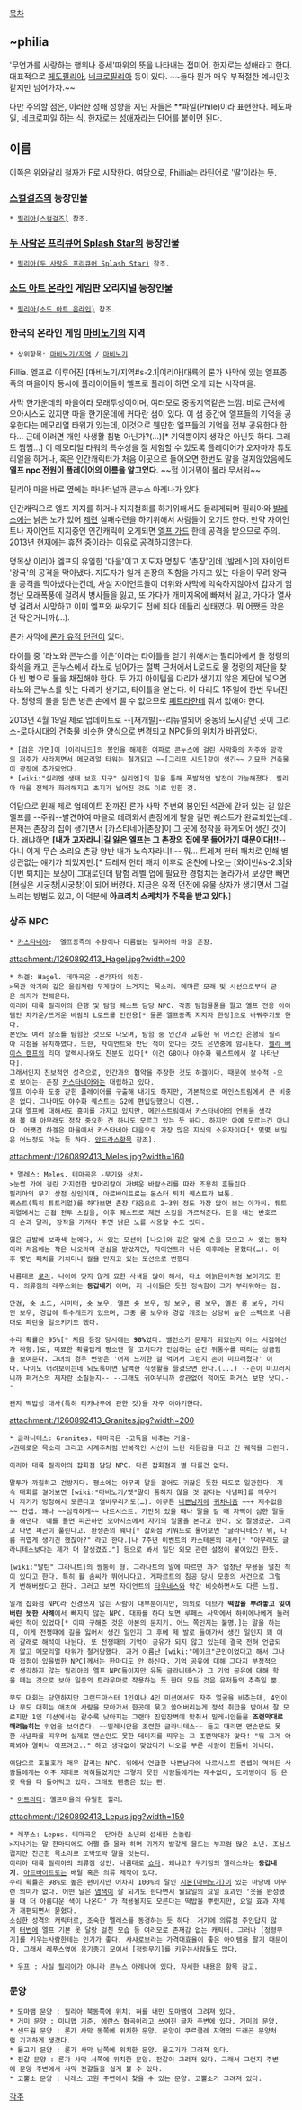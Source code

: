 [[목차]]
== ~philia ==
'무언가를 사랑하는 행위나 증세'따위의 뜻을 나타내는 접미어. 한자로는 성애라고 한다. 대표적으로 [[페도필리아]], [[네크로필리아]] 등이 있다. ~~둘다 뭔가 매우 부적절한 예시인것 같지만 넘어가자.~~

다만 주의할 점은, 이러한 성애 성향을 지닌 자들은 **파일(Phile)이라 표현한다. 페도파일, 네크로파일 하는 식. 한자로는 [[성애자]]라는 단어를 붙이면 된다.

== 이름 ==
이쪽은 위와달리 철자가 F로 시작한다. 여담으로, Fhillia는 라틴어로 '딸'이라는 뜻.
=== [[스컬걸즈]]의 등장인물 ===
 * [[필리아(스컬걸즈)]] 참조.

=== [[두 사람은 프리큐어 Splash Star]]의 등장인물 ===
 * [[필리아(두 사람은 프리큐어 Splash Star)]] 참조.

=== [[소드 아트 온라인/게임|소드 아트 온라인]] 게임판 오리지널 등장인물 ===

 * [[필리아(소드 아트 온라인)]] 참조.
=== 한국의 온라인 게임 [[마비노기]]의 지역 ===
 * 상위항목: [[마비노기/지역]] / [[마비노기]]
Fillia. 엘프로 이루어진 [마비노기/지역#s-2.1|이리아]대륙의 론가 사막에 있는 엘프종족의 마을이자 동시에 플레이어들이 엘프로 플레이 하면 오게 되는 시작마을.

사막 한가운데의 마을이라 모래투성이이며, 여러모로 중동지역같은 느낌. 바로 근처에 오아시스도 있지만 마을 한가운데에 커다란 샘이 있다. 이 샘 중간에 엘프들의 기억을 공유한다는 메모리얼 타워가 있는데, 이것으로 웬만한 엘프들의 기억을 전부 공유한다 한다... 근데 이러면 개인 사생활 침범 아닌가?(...)[* 기억뿐이지 생각은 아닌듯 하다. 그래도 찜찜...] 이 메모리얼 타워의 특수성을 잘 체험할 수 있도록 플레이어가 오자마자 튜토리얼을 하거나, 혹은 인간캐릭터가 처음 이곳으로 들어오면 한번도 말을 걸지않았음에도 '''엘프 npc 전원이 플레이어의 이름을 알고있다'''. ~~헐 이거뭐야 몰라 무서워~~

필리아 마을 바로 옆에는 마나터널과 콘누스 아레나가 있다.

인간캐릭으로 엘프 지지를 하거나 지지철회를 하기위해서도 들리게되며 필리아와 [[발레스]]에는 낡은 노가 있어 [[제련]] 실패수련을 하기위해서 사람들이 오기도 한다.  만약 자이언트나 자이언트 지지중인 인간캐릭이 오게되면 [[엘프 가드]] 한테 공격을 받으므로 주의.  2013년 현재에는 휴전 중이라는 이유로 공격하지않는다.

명목상 이리아 엘프의 유일한 '마을'이고 지도자 명칭도 '촌장'인데 [발레스]의 자이언트 '왕국'의 공격을 막아냈다.  지도자가 일개 촌장의 직함을 가지고 있는 마을이 무려 왕국을 공격을 막아냈다는건데, 사실 자이언트들이 더위와 사막에 익숙하지않아서 갑자기 엄청난 모래폭풍에 걸려서 병사들을 잃고, 또 가다가 개미지옥에 빠져서 잃고, 가다가 열사병 걸려서 사망하고 이미 엘프와 싸우기도 전에 죄다 데들리 상태였다.  뭐 어쨌든 막은 건 막은거니까(...).

론가 사막에 [[론가 유적 던전]]이 있다.

타이틀 중 '라노와 콘누스를 이은'이라는 타이틀을 얻기 위해서는 필리아에서 돌 정령의 화석을 캐고, 콘누스에서 라노로 넘어가는 절벽 근처에서 L로드로 물 정령의 제단을 찾아 빈 병으로 물을 채집해야 한다. 두 가지 아이템을 다리가 생기지 않은 제단에 넣으면 라노와 콘누스를 잇는 다리가 생기고, 타이틀을 얻는다. 이 다리도 1주일에 한번 무너진다. 정령의 물을 담은 병은 손에서 땔 수 없으므로 [[페트라]]한테 줘서 없애야 한다.

2013년 4월 19일 제로 업데이트로 --[재개발]--리뉴얼되어 중동의 도시같던 곳이 그리스-로마시대의 건축물 비슷한 양식으로 변경되고 NPC들의 위치가 바뀌었다.
 * [검은 가면]이 [이리니드]의 봉인을 해제한 여파로 콘누스에 걸린 사막화의 저주와 망각의 저주가 사라지면서 메모리얼 타워는 철거되고 ~~[그리프 시드]같이 생긴~~ 기묘한 건축물이 광장에 추가되었다.
 * [wiki:"실리엔 생태 보호 지구" 실리엔]의 힘을 통해 폭발적인 발전이 가능해졌다. 필리아 마을 전체가 화려해지고 초지가 넓어진 것도 이로 인한 것.
여담으로 원래 제로 업데이트 전까진 론가 사막 주변의 봉인된 석관에 갇혀 있는 길 잃은 엘프를 --주워--발견하여 마을로 데려와서 촌장에게 말을 걸면 퀘스트가 완료되었는데.. 문제는 촌장의 집이 생기면서 [카스타네아|촌장]이 그 곳에 정착을 하게되어 생긴 것이다. 왜냐하면 '''[내가 고자라니|길 잃은 엘프는 그 촌장의 집에 못 들어가기 때문이다]!!'''--아니 이게 무슨 소리요 촌장 양반 내가 노숙자라니!!-- 뭐... 트레져 헌터 패치로 인해 별 상관없는 얘기가 되었지만.[* 트레져 헌터 패치 이후로 온천에 나오는 [와이번#s-2.3|와이번 퇴치]는 보상이 그대로인데 탐험 레벨 업에 필요한 경험치는 올라가서 보상만 빼면 [현실은 시궁창|시궁창]이 되어 버렸다. 지금은 유적 던전에 유물 상자가 생기면서 그걸 노리는 방법도 있고, 이 덕분에 '''아크리치 스케치가 주목을 받고 있다.''']

=== 상주 NPC ===
 * [[카스타네아]]:  엘프종족의 수장이나 다름없는 필리아의 마을 촌장.

attachment:/1260892413_Hagel.jpg?width=200
 * 하겔: Hagel. 테마곡은 -선각자의 외침-
 >목관 악기의 깊은 울림처럼 무게감이 느겨지는 목소리. 메마른 모래 빛 시선으로부터 굳은 의지가 전해온다.
 이리아 대륙 필리아의 은행 및 탐험 퀘스트 담당 NPC. 각종 탐험물품을 팔고 엘프 전용 아이템인 차가운/뜨거운 바람의 L로드를 인간용[* 물론 엘프종족 지지자 한정]으로 바꿔주기도 한다.
 본인도 여러 장소를 탐험한 것으로 나오며, 탐험 중 인간과 교류한 뒤 어스킨 은행의 필리아 지점을 유치하였다. 또한, 자이언트와 만난 적이 있다는 것도 은연중에 암시된다. [[켈라 베이스 캠프]]의 리더 알렉시나와도 친분도 있다[* 이건 G8이나 야수화 퀘스트에서 잘 나타난다].
 그래서인지 진보적인 성격으로, 인간과의 협약을 주장한 것도 하겔이다. 때문에 보수적 -으로 보이는- 촌장 [[카스타네아]]와는 대립하고 있다.
 엘프 야수화 도중 갇힌 플레이어를 구출해 내기도 하지만, 기본적으로 메인스트림에서 큰 비중은 없다. 그나마도 야수화 퀘스트는 G2에 편입당했으니 이젠..
 고대 엘프에 대해서도 흥미를 가지고 있지만, 메인스트림에서 카스타네아의 언동을 생각해 볼 때 아무래도 정작 중요한 건 하나도 모르고 있는 듯 하다. 하지만 아예 모르는건 아니다. 어쨋건 하겔은 마을에서 카스타네아 다음으로 가장 많은 지식의 소유자이다[* 몇몇 비밀은 어느정도 아는 듯 하다. [[안드라스]]항목 참조].

attachment:/1260892413_Meles.jpg?width=160
 * 멜레스: Meles. 테마곡은 -무기와 상처-
 >눈썹 가에 걸린 가지런한 앞머리칼이 가벼운 바람소리를 따라 조용히 흔들린다.
 필리아의 무기 상점 상인이며, 아르바이트로는 몬스터 퇴치 퀘스트가 보통.
 퀘스트(특히 튜토리얼)를 하다보면 촌장 다음으로 2~3위 정도 가장 많이 보는 아가씨. 튜토리얼에서는 근접 전투 스킬을, 이후 퀘스트로 제련 스킬을 가르쳐준다. 돈을 내는 반호르의 숀과 달리, 장작을 가져다 주면 낡은 노를 사용할 수도 있다.

 엷은 금발에 보라색 눈에다, 서 있는 모션이 [나오]와 같은 앞에 손을 모으고 서 있는 동작이라 처음에는 작은 나오라며 관심을 받았지만, 자이언트가 나온 이후에는 묻혔다(…). 이후 몇번 패치를 거치더니 칼을 만지고 있는 모션으로 변했다.

 나름대로 [[로리]]. 나이에 맞지 않게 묘한 사색을 많이 해서, 다소 애늙은이처럼 보이기도 한다. 의류점의 레푸스와는 '''동갑내기''' 이며, 저 나이들은 듯한 정숙함이 그가 부러워하는 점.

 단검, 숏 소드, 시미터, 숏 보우, 엘픈 숏 보우, 링 보우, 롱 보우, 엘픈 롱 보우, 가디언 보우, 경갑에 특수개조가 있으며, 그중 롱 보우와 경갑 개조는 상당히 높은 스펙으로 나름대로 파란을 일으키기도 했다.

 수리 확률은 95%[* 처음 등장 당시에는 '''98%'''였다. 밸런스가 문제가 되었는지 어느 시점에선가 하향.]로, 미묘한 확률답게 평소엔 잘 고치다가 안심하는 순간 뒤통수를 때리는 상큼함을 보여준다. 그녀의 경우 변명은 '어제 느끼한 걸 먹어서 그런지 손이 미끄러졌다' 이다. 나이도 어려보이는데 되도록이면 담백한 식생활을 즐겼으면 한다.(...) --손이 미끄러지니까 퍼거스의 제자란 소릴듣지-- --그래도 귀여우니까 상관없어 적어도 퍼거스 보단 낫다.--

 왠지 떡밥성 대사(특히 티카나무에 관한 것)을 자주 이야기한다.

attachment:/1260892413_Granites.jpg?width=200
 * 글라니테스: Granites. 테마곡은 -고독을 비추는 거울-
 >권태로운 목소리 그리고 시계추처럼 반복적인 시선이 느린 리듬감을 타고 긴 궤적을 그린다.

 이리아 대륙 필리아의 잡화점 담당 NPC. 다른 잡화점과 별 다를건 없다.

 말투가 까칠하고 건방지다. 평소에는 아무리 말을 걸어도 귀찮은 듯한 태도로 일관한다. 계속 대화를 걸어보면 [wiki:"마비노기/펫"말이 통하지 않을 것 같다는 사념파]를 띄우거나 자기가 멍청해서 모른다고 얼버무리기도(…). 아무튼 [[나쁜남자]]에 [[귀차니즘]] ~~+ 재수없음~~ 컨셉. 꽤나 ~~심각하게~~ 나르시스트. 가만히 있을 때나 말을 걸 때 자뻑이 심한 말들을 해댄다. 예를 들면 피곤하면 오아시스에서 자기의 얼굴을 본다고 한다. 오 잘생겼군. 그리고 나면 피곤이 풀린다고. 환생존의 웨나[* 잡화점 키워드로 물어보면 "글라니테스? 뭐, 나름 귀엽게 생기긴 했잖아?" 라고 한다.]나 7주년 이벤트의 카스테론의 대사[* "아무래도 글라니테스보다는 제가 더 잘생겼죠."] 등으로 봐서 일단 외모 관련 설정이 붙어있긴 한듯.
 

 [wiki:"탈틴" 그라나트]의 쌍둥이 형. 그라나트의 말에 따르면 과거 엄청난 무용을 떨친 적이 있다고 한다. 특히 활 솜씨가 뛰어나다고. 게파르트의 침공 당시 모종의 사건으로 그렇게 변해버렸다고 한다. 그러고 보면 자이언트의 [[타우네스]]와 약간 비슷하면서도 다른 느낌.

 일개 잡화점 NPC라 신경쓰지 않는 사람이 대부분이지만, 의외로 데브가 '''떡밥을 뿌려놓고 잊어버린 듯한 사례'''에서 빠지지 않는 NPC. 대화를 하다 보면 루페스 사막에서 하이에나에게 둘러싸인 적이 있었다[* 이때 구해준 것은 아본의 문지기. 어느 쪽인지는 불명.]는 말을 하는데, 이게 전쟁때에 길을 잃어서 생긴 일인지 그 후에 제 발로 들어가서 생긴 일인지 꽤 여러 갈래로 해석이 나뉜다. 또 전쟁때의 기억이 공유가 되지 않고 있는데 결국 전혀 언급되지 않고 메모리얼 타워가 철거당했다. 과거 이름난 [wiki:"메이크"군인이었다고 해서 그나마 접점이 있을법한 NPC]께서는 한마디도 안 하신다. 기억 공유에 대해 그다지 부정적으로 생각하지 않는 필리아의 엘프 NPC들이지만 유독 글라니테스가 그 기억 공유에 대해 학을 떼는 것으로 보아 일종의 트라우마로 작용하는 듯 한데 모든 것은 유저들의 추측일 뿐.

 무도 대회는 당연하지만 그랜드마스터 1인이나 4인 미션에서도 자주 얼굴을 비추는데, 4인이나 무도 대회는 애초에 사람을 모아가서 한곳에 묶고 쓸어버리는게 정석 취급을 받아서 잘 모르지만 1인 미션에서는 갈수록 낮아지는 그랜마 진입장벽에 맞춰서 밀레시안들을 '''조련막대로 때려눕히는''' 위엄을 보여준다. ~~밀레시안을 조련한 글라니테스~~ 들고 때리면 맨손만도 못한 사념파를 띄우며 실제로 맨손만도 못한 데미지를 띄우는 그 조련막대가 맞다! "뭐 그게 아파봐야 얼마나 아프려고.." 하고 생각없이 맞았다가 나오를 부른 사람이 한둘이 아니다. 

 
 여담으로 호불호가 매우 갈리는 NPC. 위에서 언급한 나쁜남자에 나르시스트 컨셉이 먹혀든 사람들에게는 아주 제대로 먹혀들었지만 그렇지 못한 사람들에게는 재수없다, 도끼병이다 등 온갖 욕을 다 들어먹고 있다. 그래도 팬층은 있는 편.

 * [[아트라타]]: 엘프마을의 유일한 힐러.

attachment:/1260892413_Lepus.jpg?width=150
 * 레푸스: Lepus. 테마곡은 -단아한 소년의 섬세한 손놀림-
 >지나가는 말 한마디에도 어쩔 줄 몰라 하며 귀까지 발갛게 물드는 부끄럼 많은 소년. 조심스럽지만 친근한 목소리로 또박또박 말을 잇는다.
 이리아 대륙 필리아의 의류점 상인. 나름대로 [[쇼타]]. 왜냐고? 무기점의 멜레스와는 '''동갑내기'''. [[아르바이트]]로는 배달 혹은 의류 제작이 있다.
 수리 확률은 98%로 높은 편이지만 어차피 100%의 달인 [[시몬(마비노기)]]이 있는 마당에 아무런 의미가 없다. 어떤 날은 [[염색]]이 잘 되기도 한다면서 월요일의 요일 효과인 '옷을 완성했을 때 더 아름다운 색이 나온다' 가 적용될지도 모른다는 떡밥을 뿌렸지만, 요일 효과 자체가 개편되면서 묻혔다.
 소심한 성격의 캐릭터로, 조숙한 멜레스를 동경하는 듯 하다. 거기에 의류점 주인답지 않게 [[터번]]에 엘프 기본 옷 달랑 걸친 모습 등 여러모로 존재감 없는 캐릭터. 그러나 [정령무기]를 키우는사람한테는 인기가 좋다. 샤샤로브라는 가격대효율이 좋은 아이템을 팔기 때문이다. 그래서 레푸스옆에 옹기종기 모여서 [정령무기]를 키우는사람들도 많다.

 * [[우프]] : 사실 [[필리아]]가 아니라 콘누스 아레나에 있다. 자세한 내용은 항목 참고.

=== 문양 ===
 * 도마뱀 문양 : 필리아 북동쪽에 위치. 혀를 내민 도마뱀이 그려져 있다.
 * 거미 문양 : 미니맵 기준, 에란스 협곡이라고 쓰여진 글자 주변에 있다. 거미의 문양.
 * 샌드웜 문양 : 론가 사막 동쪽에 위치한 문양. 문양이 쿠르클레 지역의 드래곤 문양처럼 기괴하게 생겼다.
 * 물고기 문양 : 론가 사막 남쪽에 위치한 문양. 물고기가 그려져 있다.
 * 전갈 문양 : 론가 사막 서쪽에 위치한 문양. 전갈이 그려져 있다. 그래서 그런지 주변에 문양 주변에서 사막 전갈들을 쉽게 볼 수 있다.
 * 코뿔소 문양 : 나레스 고원 주변에서 찾을 수 있는 문양. 코뿔소가 그려져 있다.

[[각주]]
